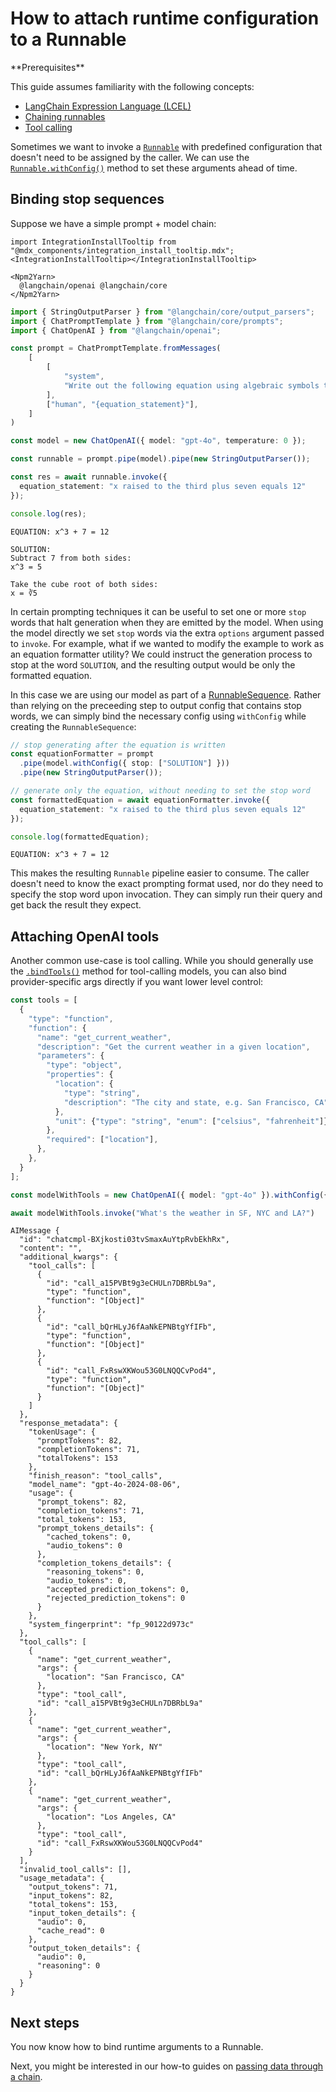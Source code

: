 # How to attach runtime configuration to a Runnable

<Info>
**Prerequisites**


This guide assumes familiarity with the following concepts:

- [LangChain Expression Language (LCEL)](/oss/python/concepts/lcel)
- [Chaining runnables](/oss/python/how-to/sequence/)
- [Tool calling](/oss/python/how-to/tool_calling/)

</Info>

Sometimes we want to invoke a [`Runnable`](https://api.js.langchain.com/classes/langchain_core.runnables.Runnable.html) with predefined configuration that doesn't need to be assigned by the caller. We can use the [`Runnable.withConfig()`](https://api.js.langchain.com/classes/langchain_core.runnables.Runnable.html#withConfig) method to set these arguments ahead of time.

## Binding stop sequences

Suppose we have a simple prompt + model chain:

```{=mdx}
import IntegrationInstallTooltip from "@mdx_components/integration_install_tooltip.mdx";
<IntegrationInstallTooltip></IntegrationInstallTooltip>

<Npm2Yarn>
  @langchain/openai @langchain/core
</Npm2Yarn>
```
```typescript
import { StringOutputParser } from "@langchain/core/output_parsers";
import { ChatPromptTemplate } from "@langchain/core/prompts";
import { ChatOpenAI } from "@langchain/openai";

const prompt = ChatPromptTemplate.fromMessages(
    [
        [
            "system",
            "Write out the following equation using algebraic symbols then solve it. Use the format\n\nEQUATION:...\nSOLUTION:...\n\n",
        ],
        ["human", "{equation_statement}"],
    ]
)

const model = new ChatOpenAI({ model: "gpt-4o", temperature: 0 });

const runnable = prompt.pipe(model).pipe(new StringOutputParser());

const res = await runnable.invoke({
  equation_statement: "x raised to the third plus seven equals 12"
});

console.log(res);
```
```output
EQUATION: x^3 + 7 = 12

SOLUTION: 
Subtract 7 from both sides:
x^3 = 5

Take the cube root of both sides:
x = ∛5
```
In certain prompting techniques it can be useful to set one or more `stop` words that halt generation when they are emitted by the model. When using the model directly we set `stop` words via the extra `options` argument passed to `invoke`. For example, what if we wanted to modify the example to work as an equation formatter utility? We could instruct the generation process to stop at the word `SOLUTION`, and the resulting output would be only the formatted equation.

In this case we are using our model as part of a [RunnableSequence](https://api.js.langchain.com/classes/langchain_core.runnables.RunnableSequence.html). Rather than relying on the preceeding step to output config that contains stop words, we can simply bind the necessary config using `withConfig` while creating the `RunnableSequence`:


```typescript
// stop generating after the equation is written
const equationFormatter = prompt
  .pipe(model.withConfig({ stop: ["SOLUTION"] }))
  .pipe(new StringOutputParser());

// generate only the equation, without needing to set the stop word
const formattedEquation = await equationFormatter.invoke({
  equation_statement: "x raised to the third plus seven equals 12"
});

console.log(formattedEquation);
```
```output
EQUATION: x^3 + 7 = 12
```
This makes the resulting `Runnable` pipeline easier to consume. The caller doesn't need to know the exact prompting format used, nor do they need to specify the stop word upon invocation. They can simply run their query and get back the result they expect.

## Attaching OpenAI tools

Another common use-case is tool calling. While you should generally use the [`.bindTools()`](/oss/python/how-to/tool_calling/) method for tool-calling models, you can also bind provider-specific args directly if you want lower level control:


```typescript
const tools = [
  {
    "type": "function",
    "function": {
      "name": "get_current_weather",
      "description": "Get the current weather in a given location",
      "parameters": {
        "type": "object",
        "properties": {
          "location": {
            "type": "string",
            "description": "The city and state, e.g. San Francisco, CA",
          },
          "unit": {"type": "string", "enum": ["celsius", "fahrenheit"]},
        },
        "required": ["location"],
      },
    },
  }
];

const modelWithTools = new ChatOpenAI({ model: "gpt-4o" }).withConfig({ tools });

await modelWithTools.invoke("What's the weather in SF, NYC and LA?")
```
```output
AIMessage {
  "id": "chatcmpl-BXjkosti03tvSmaxAuYtpRvbEkhRx",
  "content": "",
  "additional_kwargs": {
    "tool_calls": [
      {
        "id": "call_a15PVBt9g3eCHULn7DBRbL9a",
        "type": "function",
        "function": "[Object]"
      },
      {
        "id": "call_bQrHLyJ6fAaNkEPNBtgYfIFb",
        "type": "function",
        "function": "[Object]"
      },
      {
        "id": "call_FxRswXKWou53G0LNQQCvPod4",
        "type": "function",
        "function": "[Object]"
      }
    ]
  },
  "response_metadata": {
    "tokenUsage": {
      "promptTokens": 82,
      "completionTokens": 71,
      "totalTokens": 153
    },
    "finish_reason": "tool_calls",
    "model_name": "gpt-4o-2024-08-06",
    "usage": {
      "prompt_tokens": 82,
      "completion_tokens": 71,
      "total_tokens": 153,
      "prompt_tokens_details": {
        "cached_tokens": 0,
        "audio_tokens": 0
      },
      "completion_tokens_details": {
        "reasoning_tokens": 0,
        "audio_tokens": 0,
        "accepted_prediction_tokens": 0,
        "rejected_prediction_tokens": 0
      }
    },
    "system_fingerprint": "fp_90122d973c"
  },
  "tool_calls": [
    {
      "name": "get_current_weather",
      "args": {
        "location": "San Francisco, CA"
      },
      "type": "tool_call",
      "id": "call_a15PVBt9g3eCHULn7DBRbL9a"
    },
    {
      "name": "get_current_weather",
      "args": {
        "location": "New York, NY"
      },
      "type": "tool_call",
      "id": "call_bQrHLyJ6fAaNkEPNBtgYfIFb"
    },
    {
      "name": "get_current_weather",
      "args": {
        "location": "Los Angeles, CA"
      },
      "type": "tool_call",
      "id": "call_FxRswXKWou53G0LNQQCvPod4"
    }
  ],
  "invalid_tool_calls": [],
  "usage_metadata": {
    "output_tokens": 71,
    "input_tokens": 82,
    "total_tokens": 153,
    "input_token_details": {
      "audio": 0,
      "cache_read": 0
    },
    "output_token_details": {
      "audio": 0,
      "reasoning": 0
    }
  }
}
```
## Next steps

You now know how to bind runtime arguments to a Runnable.

Next, you might be interested in our how-to guides on [passing data through a chain](/oss/python/how-to/passthrough/).

